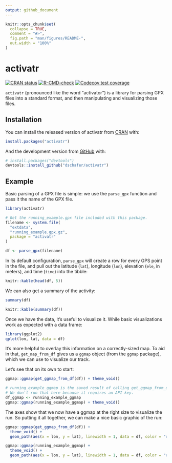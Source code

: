 ```yaml
---
output: github_document
---
```


<!-- README.md is generated from README.Rmd. Please edit that file -->

```r
knitr::opts_chunk$set(
  collapse = TRUE,
  comment = "#>",
  fig.path = "man/figures/README-",
  out.width = "100%"
)
```

# activatr

<!-- badges: start -->
[![CRAN status](https://www.r-pkg.org/badges/version/activatr)](https://cran.r-project.org/package=activatr)
[![R-CMD-check](https://github.com/dschafer/activatr/workflows/R-CMD-check/badge.svg)](https://github.com/dschafer/activatr/actions)
[![Codecov test coverage](https://codecov.io/gh/dschafer/activatr/branch/master/graph/badge.svg)](https://codecov.io/gh/dschafer/activatr?branch=master)
<!-- badges: end -->

`activatr` (pronounced like the word "activator") is a library for parsing GPX files into a standard format, and then manipulating and visualizing those files.

## Installation

You can install the released version of activatr from [CRAN](https://CRAN.R-project.org) with:

```r
install.packages("activatr")
```

And the development version from [GitHub](https://github.com/) with:

```r
# install.packages("devtools")
devtools::install_github("dschafer/activatr")
```

## Example

Basic parsing of a GPX file is simple: we use the `parse_gpx` function and pass it the name of the GPX file.

```r
library(activatr)

# Get the running_example.gpx file included with this package.
filename <- system.file(
  "extdata",
  "running_example.gpx.gz",
  package = "activatr"
)

df <- parse_gpx(filename)
```

In its default configuration, `parse_gpx` will create a row for every GPS point in the file, and pull out the latitude (`lat`), longitude (`lon`), elevation (`ele`, in meters), and time (`time`) into the tibble:

```r
knitr::kable(head(df, 5))
```

We can also get a summary of the activity:

```r
summary(df)
```

```r
knitr::kable(summary(df))
```

Once we have the data, it's useful to visualize it. While basic visualizations work as expected with a data frame:

```r
library(ggplot2)
qplot(lon, lat, data = df)
```

It's more helpful to overlay this information on a correctly-sized map. To aid in that, `get_map_from_df` gives us a `ggmap` object (from the `ggmap` package), which we can use to visualize our track.

Let's see that on its own to start:

```r
ggmap::ggmap(get_ggmap_from_df(df)) + theme_void()
```

```r
# running_example_ggmap is the saved result of calling get_ggmap_from_df(df)
# We don't run that here because it requires an API key.
df_ggmap <- running_example_ggmap
ggmap::ggmap(running_example_ggmap) + theme_void()
```

The axes show that we now have a ggmap at the right size to visualize the run. So putting it
all together, we can make a nice basic graphic of the run:

```r
ggmap::ggmap(get_ggmap_from_df(df)) +
  theme_void() +
  geom_path(aes(x = lon, y = lat), linewidth = 1, data = df, color = "red")
```

```r
ggmap::ggmap(running_example_ggmap) +
  theme_void() +
  geom_path(aes(x = lon, y = lat), linewidth = 1, data = df, color = "red")
```
